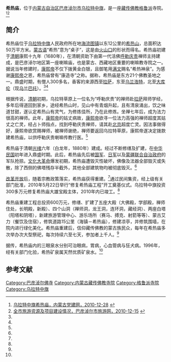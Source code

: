 {{Infobox Tibetan Buddhist monastery
|name =希热庙
|image = 
|image size = 250px
|alt = 
|caption = 
|t=
|w=
|to = 
|ipa={{IPA|}}
|z=
|thdl=
|e=
|tc=希熱廟
|s=希热庙
|p=
|m=
|k=
|pushpin_map = 
|latd =  | latm =  | lats =  | latNS = 
|longd=  | longm= | longs =| longEW = 
|iso_region = 
|map_caption = 
|mapsize = 
|location_country = 中国
|location = {{CHN}}[[内蒙古自治区|内蒙古自治区]][[巴彦淖尔市|巴彦淖尔市]][[乌拉特中旗|乌拉特中旗]]
|coordinates_display =
|founded_by = 
|date_founded =
|date_renovated =
|sect = [[格鲁派|格鲁派]]
|mather =
|children =
|dedicated_to = 
|tulku =
|head_lama = 
|head_mgh =
|no._of_monks = 
|architecture = 
|festivals =
|footnotes = 
}}
{{文物保护单位
| 级别 = 市县级
| 省名 =内蒙古自治区
| 市/县名 = 巴彦淖尔市
| 图片 = 
| 名称 = 希热庙遗址
| 编号 = 1-39
| 分类 = 古建筑
| 所在 = [[乌拉特中旗|乌拉特中旗]]
| 时代 = 清
| 登录 = 2009年4月8日
}}

'''希热庙'''，位于[[内蒙古自治区|内蒙古自治区]][[巴彦淖尔市|巴彦淖尔市]][[乌拉特中旗|乌拉特中旗]]，是一座[[藏传佛教|藏传佛教]][[格鲁派|格鲁派]]寺院。<ref name=nmdjw>[http://www.nmgdj.gov.cn/wxlm/mlnm/msgj/201012/t20101228_521120.html 乌拉特中旗希热庙，内蒙古党建网，2010-12-28] {{webarchive|url=https://web.archive.org/web/20110310130038/http://www.nmgdj.gov.cn/wxlm/mlnm/msgj/201012/t20101228_521120.html |date=2011-03-10 }}</ref><ref name=bynely>[http://www.bynely.gov.cn/news/Show.asp?id=337 全市旅游资源及项目建设情况，巴彦淖尔市旅游网，2010-12-15] {{webarchive|url=https://archive.is/20130718142731/http://www.bynely.gov.cn/news/Show.asp?id=337 |date=2013-07-18 }}</ref>

==简介==
希热庙位于[[乌拉特中旗|乌拉特中旗]]人民政府所在地[[海流图镇|海流图镇]]以东12公里的[[希热山|希热山]]，总面积达50万平方米。[[蒙古语|蒙古语]]“希热”意为“桌子”，这是由[[火山口|火山口]]的形状而得名。希热庙初建于[[清朝|清朝]]康熙十九年（1680年），在清朝资助下由第一代活佛[[呼勒庆贵|呼勒庆贵]]禅师主持建成，是巴彦淖尔地区第一座喇嘛庙，也是蒙古、西藏地区重要的喇嘛教寺院之一。据说当年修建时，[[康熙帝|康熙帝]]不仅下拨黄金白银，且御笔用[[满文|满文]]赐名“希热神泉”。为感谢[[康熙帝|康熙帝]]之恩，希热庙曾有“康造寺”之称。据称，希热庙是东方21个佛教圣地之一。鼎盛时期，有僧人300多名，香客的来源西至[[拉萨|拉萨]]，东至[[乌兰浩特|乌兰浩特]]，北至[[大库伦|大库伦]]（现[[乌兰巴托|乌兰巴托]]）。<ref name=nmdjw/><ref name=bynely/>

根据传说，[[清朝|清朝]]初期，乌拉特草原上一位名为“呼勒庆贵”的禅师赴[[拉萨|拉萨]]拜师学经，多年后得道回到家乡，途经希热山时，见山中有青烟升起，且有清泉涌出，饮之味道甘甜，遂认定希热山有灵气，为修炼佳所，乃在此修炼。坐禅七年后，成为法力很高的禅师。此年，[[康熙帝|康熙帝]]的姑丈病故，[[康熙帝|康熙帝]]欲寻一位法力高强的禅师超度其姑丈之亡灵，经占卜师指点，找到呼勒庆贵禅师，请其赴[[北京|北京]]超度亡灵。因法事做得好，康熙帝欲赏赐禅师，被禅师谢绝，禅师要返回乌拉特草原，康熙帝遂决定拨款建希热庙，以供呼勒庆贵喇嘛传教行医。<ref name=nmdjw/>

希热庙于清朝[[光绪|光绪]]六年（白龙年，1880年）建成。经过不断修缮及扩建，在[[中华民国|中华民国]]初年进入鼎盛时期。此后，希热庙先后被[[国军|国军]]、[[日军|日军]]以及[[蒙疆联合自治政府|蒙疆联合自治政府]]的军队抢掠。[[文化大革命|文化大革命]]爆发初期，希热庙遭毁灭性破坏，佛像及法器全部毁灭或失散，除了西侧的佛塔残存半截外，其他全部建筑物均被彻底毁灭。<ref name=nmdjw/>

[[改革开放|改革开放]]后，随着宗教政策落实，希热庙获得重建。<ref name=nmdjw/>通过民间集资，经上级有关部门批准，2010年5月22日举行“修复希热庙工程”开工奠基仪式。乌拉特中旗投资300多万元修复希热庙大雄宝殿主体，2010年内已竣工。<ref name=bynely/>

希热庙重建工程总投资600万元，修缮、扩建了五座大殿（大佛殿，学部殿，禅师住处，长明殿，新殿）、四个山洞（禅师洞，龙王洞，连环洞，藏经洞）、两座白塔（阳塔和阴塔），新建旅游管理中心、游乐场所（赛马、搏克、射箭等等）、蒙古艾力（餐饮及住宿），修筑道路15公里（海镇－希热庙），修建凉亭，并修筑围墙，在院内进行绿化美化。希热庙重建后，信仰藏传佛教的蒙古族民众，每年在希热庙多次举办次大型祭祀，每次持续六至七天，参加者上千人。<ref name=nmdjw/>

据传，希热庙内的三眼泉水分别可治眼病，胃病，心血管病与狂犬病。1996年，经有关部门化验，希热矿泉属天然优质矿泉水。<ref name=nmdjw/>

==参考文献==
{{reflist}}

[[Category:巴彦淖尔佛寺|Category:巴彦淖尔佛寺]]
[[Category:内蒙古藏传佛教寺院|Category:内蒙古藏传佛教寺院]]
[[Category:格鲁派寺院|Category:格鲁派寺院]]
[[Category:乌拉特中旗|Category:乌拉特中旗]]